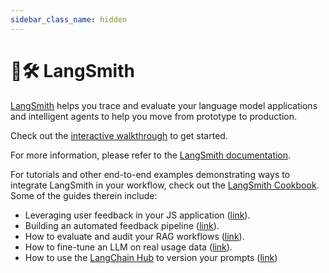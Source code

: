 ```yaml
---
sidebar_class_name: hidden
---
```


# 🦜🛠️ LangSmith

[LangSmith](https://smith.langchain.com) helps you trace and evaluate your language model applications and intelligent agents to help you
move from prototype to production.

Check out the [interactive walkthrough](/v0.2/docs/langsmith/walkthrough) to get started.

For more information, please refer to the [LangSmith documentation](https://docs.smith.langchain.com/).

For tutorials and other end-to-end examples demonstrating ways to integrate LangSmith in your workflow,
check out the [LangSmith Cookbook](https://github.com/langchain-ai/langsmith-cookbook). Some of the guides therein include:

- Leveraging user feedback in your JS application ([link](https://github.com/langchain-ai/langsmith-cookbook/blob/main/feedback-examples/nextjs/README.md)).
- Building an automated feedback pipeline ([link](https://github.com/langchain-ai/langsmith-cookbook/blob/main/feedback-examples/algorithmic-feedback/algorithmic_feedback.ipynb)).
- How to evaluate and audit your RAG workflows ([link](https://github.com/langchain-ai/langsmith-cookbook/tree/main/testing-examples/qa-correctness)).
- How to fine-tune an LLM on real usage data ([link](https://github.com/langchain-ai/langsmith-cookbook/blob/main/fine-tuning-examples/export-to-openai/fine-tuning-on-chat-runs.ipynb)).
- How to use the [LangChain Hub](https://smith.langchain.com/hub) to version your prompts ([link](https://github.com/langchain-ai/langsmith-cookbook/blob/main/hub-examples/retrieval-qa-chain/retrieval-qa.ipynb))

